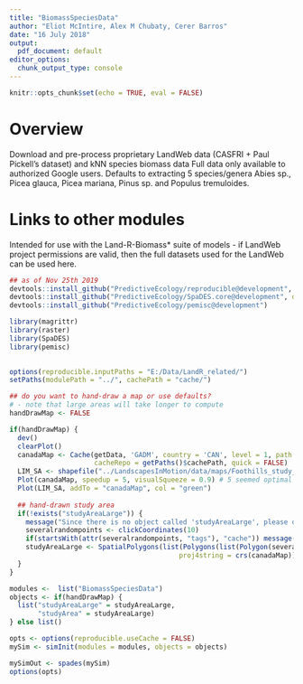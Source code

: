 ```yaml
---
title: "BiomassSpeciesData"
author: "Eliot McIntire, Alex M Chubaty, Cerer Barros"
date: "16 July 2018"
output:
  pdf_document: default
editor_options: 
  chunk_output_type: console
---
```


```r
knitr::opts_chunk$set(echo = TRUE, eval = FALSE)
```

# Overview

Download and pre-process proprietary LandWeb data (CASFRI + Paul Pickell's dataset) and kNN species biomass data
Full data only available to authorized Google users.
Defaults to extracting 5 species/genera Abies sp., Picea glauca, Picea mariana, Pinus sp. and  Populus tremuloides.

# Links to other modules

Intended for use with the Land-R-Biomass* suite of models - if LandWeb project permissions are valid, then the full datasets used for the LandWeb can be used here.

```r
## as of Nov 25th 2019
devtools::install_github("PredictiveEcology/reproducible@development", dependencies = FALSE)
devtools::install_github("PredictiveEcology/SpaDES.core@development", dependencies = FALSE)
devtools::install_github("PredictiveEcology/pemisc@development")

library(magrittr)
library(raster)
library(SpaDES)
library(pemisc)

 
options(reproducible.inputPaths = "E:/Data/LandR_related/")
setPaths(modulePath = "../", cachePath = "cache/")

## do you want to hand-draw a map or use defaults?
# - note that large areas will take longer to compute
handDrawMap <- FALSE

if(handDrawMap) {
  dev()
  clearPlot()
  canadaMap <- Cache(getData, 'GADM', country = 'CAN', level = 1, path = "data/",
                     cacheRepo = getPaths()$cachePath, quick = FALSE)
  LIM_SA <- shapefile("../LandscapesInMotion/data/maps/Foothills_study_area.shp")
  Plot(canadaMap, speedup = 5, visualSqueeze = 0.9) # 5 seemed optimal
  Plot(LIM_SA, addTo = "canadaMap", col = "green")
  
  ## hand-drawn study area
  if(!exists("studyAreaLarge")) {
    message("Since there is no object called 'studyAreaLarge', please draw a study area with 10 points")
    severalrandompoints <- clickCoordinates(10)
    if(startsWith(attr(severalrandompoints, "tags"), "cache")) message("Taking studyAreaLarge from Cache")
    studyAreaLarge <- SpatialPolygons(list(Polygons(list(Polygon(severalrandompoints$coords)), ID = "handDrawnPoly")),
                                          proj4string = crs(canadaMap))
  }
}

modules <-  list("BiomassSpeciesData")
objects <- if(handDrawMap) {
  list("studyAreaLarge" = studyAreaLarge,
       "studyArea" = studyAreaLarge)  
} else list()

opts <- options(reproducible.useCache = FALSE)
mySim <- simInit(modules = modules, objects = objects)

mySimOut <- spades(mySim)
options(opts)
```

